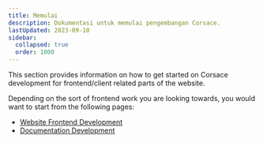 ```yaml
---
title: Memulai
description: Dokumentasi untuk memulai pengembangan Corsace.
lastUpdated: 2023-09-10
sidebar:
  collapsed: true
  order: 1000
---
```


This section provides information on how to get started on Corsace development for frontend/client related parts of the website.

Depending on the sort of frontend work you are looking towards, you would want to start from the following pages:

- [Website Frontend Development](web-running-environment)
- [Documentation Development](docs-running-environment)
